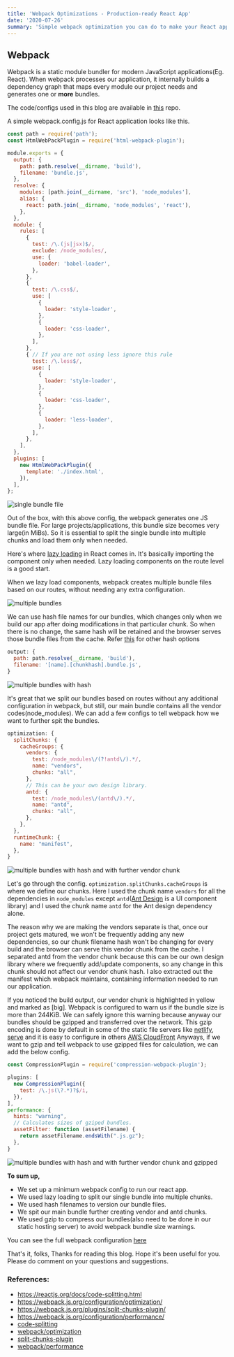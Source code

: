 ```yaml
---
title: 'Webpack Optimizations - Production-ready React App'
date: '2020-07-26'
summary: 'Simple webpack optimization you can do to make your React app ready for production'
---
```


## Webpack

Webpack is a static module bundler for modern JavaScript applications(Eg. React). When webpack processes our application, it internally builds a dependency graph that maps every module our project needs and generates one or **more** bundles.

The code/configs used in this blog are available in [this](https://github.com/Nikhil-Kumaran/reactjs-boilerplate) repo.

A simple webpack.config.js for React application looks like this.
```javascript
const path = require('path');
const HtmlWebPackPlugin = require('html-webpack-plugin');

module.exports = {
  output: {
    path: path.resolve(__dirname, 'build'),
    filename: 'bundle.js',
  },
  resolve: {
    modules: [path.join(__dirname, 'src'), 'node_modules'],
    alias: {
      react: path.join(__dirname, 'node_modules', 'react'),
    },
  },
  module: {
    rules: [
      {
        test: /\.(js|jsx)$/,
        exclude: /node_modules/,
        use: {
          loader: 'babel-loader',
        },
      },
      {
        test: /\.css$/,
        use: [
          {
            loader: 'style-loader',
          },
          {
            loader: 'css-loader',
          },
        ],
      },
      { // If you are not using less ignore this rule
        test: /\.less$/,
        use: [
          {
            loader: 'style-loader',
          },
          {
            loader: 'css-loader',
          },
          {
            loader: 'less-loader',
          },
        ],
      },
    ],
  },
  plugins: [
    new HtmlWebPackPlugin({
      template: './index.html',
    }),
  ],
};
```
![single bundle file](https://dev-to-uploads.s3.amazonaws.com/i/7ar4dqguqpj9k0alvr30.png)

Out of the box, with this above config, the webpack generates one JS bundle file. For large projects/applications, this bundle size becomes very large(in MiBs). So it is essential to split the single bundle into multiple chunks and load them only when needed.

Here's where [lazy loading](https://reactjs.org/docs/code-splitting.html#reactlazy) in React comes in. It's basically importing the component only when needed. Lazy loading components on the route level is a good start.

When we lazy load components, webpack creates multiple bundle files based on our routes, without needing any extra configuration.

![multiple bundles](https://dev-to-uploads.s3.amazonaws.com/i/3vq61wo29o09enjsofgg.png)

We can use hash file names for our bundles, which changes only when we build our app after doing modifications in that particular chunk. So when there is no change, the same hash will be retained and the browser serves those bundle files from the cache. Refer [this](https://webpack.js.org/configuration/output/#outputfilename) for other hash options

```javascript
output: {
  path: path.resolve(__dirname, 'build'),
  filename: '[name].[chunkhash].bundle.js',
}
```
![multiple bundles with hash](https://dev-to-uploads.s3.amazonaws.com/i/zovyc0d2cehxybl6gqvb.png)

It's great that we split our bundles based on routes without any additional configuration in webpack, but still, our main bundle contains all the vendor codes(node_modules). We can add a few configs to tell webpack how we want to further spit the bundles.

```javascript
optimization: {
  splitChunks: {
    cacheGroups: {
      vendors: {
        test: /node_modules\/(?!antd\/).*/,
        name: "vendors",
        chunks: "all",
      },
      // This can be your own design library.
      antd: {
        test: /node_modules\/(antd\/).*/,
        name: "antd",
        chunks: "all",
      },
    },
  },
  runtimeChunk: {
    name: "manifest",
  },
}
```
![multiple bundles with hash and with further vendor chunk](https://dev-to-uploads.s3.amazonaws.com/i/18yq5w8oxmuvza8ngo25.png)

Let's go through the config. `optimization.splitChunks.cacheGroups` is where we define our chunks. Here I used the chunk name `vendors` for all the dependencies in `node_modules` except `antd`([Ant Design](https://ant.design/) is a UI component library) and I used the chunk name `antd` for the Ant design dependency alone. 

The reason why we are making the vendors separate is that, once our project gets matured, we won't be frequently adding any new dependencies, so our chunk filename hash won't be changing for every build and the browser can serve this vendor chunk from the cache.
I separated antd from the vendor chunk because this can be our own design library where we frequently add/update components, so any change in this chunk should not affect our vendor chunk hash.
I also extracted out the manifest which webpack maintains, containing information needed to run our application.

If you noticed the build output, our vendor chunk is highlighted in yellow and marked as [big]. Webpack is configured to warn us if the bundle size is more than 244KiB. We can safely ignore this warning because anyway our bundles should be gzipped and transferred over the network. This gzip encoding is done by default in some of the static file servers like [netlify](https://www.netlify.com), [serve](https://www.npmjs.com/package/serve) and it is easy to configure in others [AWS CloudFront](https://aws.amazon.com/blogs/aws/new-gzip-compression-support-for-amazon-cloudfront)
Anyways, if we want to gzip and tell webpack to use gzipped files for calculation, we can add the below config.

```javascript
const CompressionPlugin = require('compression-webpack-plugin');

plugins: [
  new CompressionPlugin({
    test: /\.js(\?.*)?$/i,
  }),
],
performance: {
  hints: "warning",
  // Calculates sizes of gziped bundles.
  assetFilter: function (assetFilename) {
    return assetFilename.endsWith(".js.gz");
  },
}
```
![multiple bundles with hash and with further vendor chunk and gzipped](https://dev-to-uploads.s3.amazonaws.com/i/xic7ff9bjlfavsccjuad.png)

**To sum up,**
- We set up a minimum webpack config to run our react app.
- We used lazy loading to split our single bundle into multiple chunks.
- We used hash filenames to version our bundle files.
- We spit our main bundle further creating vendor and antd chunks.
- We used gzip to compress our bundles(also need to be done in our static hosting server) to avoid webpack bundle size warnings.

You can see the full webpack configuration [here](https://github.com/Nikhil-Kumaran/reactjs-boilerplate/blob/master/webpack.config.js)

That's it, folks, Thanks for reading this blog. Hope it's been useful for you. Please do comment on your questions and suggestions.

### References:
- https://reactjs.org/docs/code-splitting.html
- https://webpack.js.org/configuration/optimization/
- https://webpack.js.org/plugins/split-chunks-plugin/
- https://webpack.js.org/configuration/performance/
- [code-splitting](https://reactjs.org/docs/code-splitting.html)
- [webpack/optimization](https://webpack.js.org/configuration/optimization)
- [split-chunks-plugin](https://webpack.js.org/plugins/split-chunks-plugin)
- [webpack/performance](https://webpack.js.org/configuration/performance)
